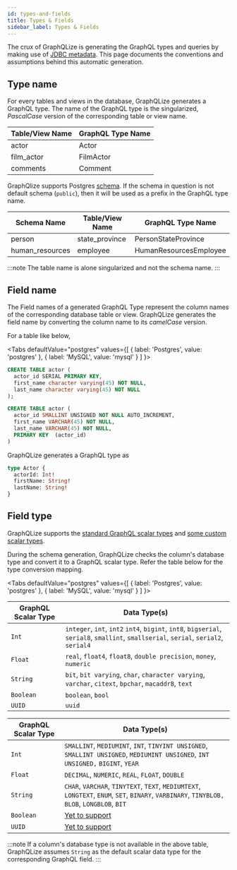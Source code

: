 ```yaml
---
id: types-and-fields
title: Types & Fields
sidebar_label: Types & Fields
---
```



The crux of GraphQLize is generating the GraphQL types and queries by making use of [JDBC metadata](https://docs.oracle.com/javase/7/docs/api/java/sql/DatabaseMetaData.html). This page documents the conventions and assumptions behind this automatic generation.

## Type name

For every tables and views in the database, GraphQLize generates a GraphQL type. The name of the GraphQL type is the singularized, _PascalCase_ version of the corresponding table or view name.

| Table/View Name | GraphQL Type Name |
| --------------- | ----------------- |
| actor           | Actor             |
| film_actor      | FilmActor         |
| comments        | Comment           |

GraphQlize supports Postgres [schema](https://www.postgresql.org/docs/current/ddl-schemas.html). If the schema in question is not default schema (`public`), then it will be used as a prefix in the GraphQL type name.

| Schema Name     | Table/View Name | GraphQL Type Name      |
| --------------- | --------------- | ---------------------- |
| person          | state_province  | PersonStateProvince    |
| human_resources | employee        | HumanResourcesEmployee |

:::note
The table name is alone singularized and not the schema name.
:::

## Field name

The Field names of a generated GraphQL Type represent the column names of the corresponding database table or view. GraphQLize generates the field name by converting the column name to its _camelCase_ version.

For a table like below,

<Tabs
  defaultValue="postgres"
  values={[
    { label: 'Postgres', value: 'postgres' },
    { label: 'MySQL', value: 'mysql' }
  ]
}>
<TabItem value="postgres">

```sql
CREATE TABLE actor (
  actor_id SERIAL PRIMARY KEY,
  first_name character varying(45) NOT NULL,
  last_name character varying(45) NOT NULL
);
```

</TabItem>
<TabItem value="mysql">

```sql
CREATE TABLE actor (
  actor_id SMALLINT UNSIGNED NOT NULL AUTO_INCREMENT,
  first_name VARCHAR(45) NOT NULL,
  last_name VARCHAR(45) NOT NULL,
  PRIMARY KEY  (actor_id)
)
```

</TabItem>

</Tabs>

GraphQLize generates a GraphQL type as 

```graphql
type Actor {
  actorId: Int!
  firstName: String!
  lastName: String!
}
```

## Field type

GraphQLize supports the [standard GraphQL scalar types](https://graphql.org/learn/schema/#scalar-types) and [some custom scalar types](./custom_scalar_types.md).

During the schema generation, GraphQLize checks the column's database type and convert it to a GraphQL scalar type. Refer the table below for the type conversion mapping.


<Tabs
  defaultValue="postgres"
  values={[
    { label: 'Postgres', value: 'postgres' },
    { label: 'MySQL', value: 'mysql' }
  ]
}>
<TabItem value="postgres">

| GraphQL Scalar Type | Data Type(s) |
| ------------------- | --------- |
| `Int` | `integer`, `int`, `int2`  `int4`, `bigint`, `int8`, `bigserial`, `serial8`, `smallint`, `smallserial`, `serial`, `serial2`, `serial4`|
| `Float` | `real`, `float4`, `float8`, `double precision`, `money`, `numeric`|
| `String` | `bit`, `bit varying`, `char`, `character varying`, `varchar`, `citext`, `bpchar`, `macaddr8`, `text`  |
| `Boolean` | `boolean`, `bool` |
| `UUID` | `uuid` |

</TabItem>
<TabItem value="mysql">

| GraphQL Scalar Type | Data Type(s) |
| --------------- | ----------------- |
| `Int` | `SMALLINT`, `MEDIUMINT`, `INT`, `TINYINT UNSIGNED`, `SMALLINT UNSIGNED`, `MEDIUMINT UNSIGNED`, `INT UNSIGNED,` `BIGINT`, `YEAR` |
| `Float` | `DECIMAL`, `NUMERIC`, `REAL`, `FLOAT`, `DOUBLE` |
| `String` | `CHAR`, `VARCHAR`, `TINYTEXT`, `TEXT`, `MEDIUMTEXT`, `LONGTEXT`, `ENUM`, `SET`, `BINARY`, `VARBINARY`, `TINYBLOB,` `BLOB`, `LONGBLOB`, `BIT` |
| `Boolean` | [Yet to support](https://github.com/graphqlize/graphqlize/issues/10) |
| `UUID` | [Yet to support](https://github.com/graphqlize/graphqlize/issues/11) |

</TabItem>

</Tabs>

:::note
If a column's database type is not available in the above table, GraphQLize assumes `String` as the default scalar data type for the corresponding GraphQL field.
:::